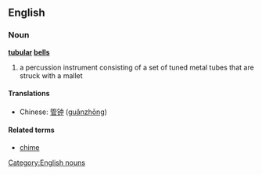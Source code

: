 ==English==
===Noun===
{{wikipedia|Tubular bell}}
'''[[tubular]] [[bells]]'''
#a percussion instrument consisting of a set of tuned metal tubes that are struck with a mallet
====Translations====
*Chinese: [[管钟]] ([[guǎnzhōng]])
====Related terms====
*[[chime]]

[[Category:English nouns]]